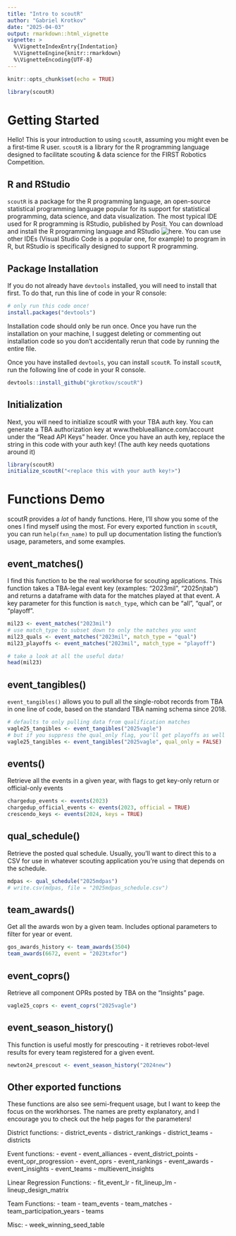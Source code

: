 ```yaml
---
title: "Intro to scoutR"
author: "Gabriel Krotkov"
date: "2025-04-03"
output: rmarkdown::html_vignette
vignette: >
  %\VignetteIndexEntry{Indentation}
  %\VignetteEngine{knitr::rmarkdown}
  %\VignetteEncoding{UTF-8}
---
```


```r
knitr::opts_chunk$set(echo = TRUE)
```

```r
library(scoutR)
```

# Getting Started

Hello! This is your introduction to using `scoutR`, assuming you might even be a first-time R user. `scoutR` is a library for the R programming language designed to facilitate scouting & data science for the FIRST Robotics Competition.

## R and RStudio

`scoutR` is a package for the R programming language, an open-source statistical programming language popular for its support for statistical programming, data science, and data visualization. The most typical IDE used for R programming is RStudio, published by Posit. You can download and install the R programming language and RStudio ![here](https://posit.co/download/rstudio-desktop/). You can use other IDEs (Visual Studio Code is a popular one, for example) to program in R, but RStudio is specifically designed to support R programming.

## Package Installation

If you do not already have `devtools` installed, you will need to install that first. To do that, run this line of code in your R console:  

```r
# only run this code once!
install.packages("devtools")
```

Installation code should only be run once. Once you have run the installation on your machine, I suggest deleting or commenting out installation code so you don't accidentally rerun that code by running the entire file.

Once you have installed `devtools`, you can install `scoutR`. To install `scoutR`, run the following line of code in your R console.

```r
devtools::install_github("gkrotkov/scoutR")
```

## Initialization

Next, you will need to initialize scoutR with your TBA auth key. You can generate a TBA authorization key at www.thebluealliance.com/account under the "Read API Keys" header. Once you have an auth key, replace the string in this code with your auth key! (The auth key needs quotations around it)

```r
library(scoutR)
initialize_scoutR("<replace this with your auth key!>")
```

# Functions Demo

scoutR provides a *lot* of handy functions. Here, I'll show you some of the ones I find myself using the most. For every exported function in `scoutR`, you can run `help(fxn_name)` to pull up documentation listing the function's usage, parameters, and some examples.

## event_matches()

I find this function to be the real workhorse for scouting applications. This function takes a TBA-legal event key (examples: "2023mil", "2025njtab") and returns a dataframe with data for the matches played at that event. A key parameter for this function is `match_type`, which can be "all", "qual", or "playoff".

```r
mil23 <- event_matches("2023mil")
# use match_type to subset down to only the matches you want
mil23_quals <- event_matches("2023mil", match_type = "qual")
mil23_playoffs <- event_matches("2023mil", match_type = "playoff")

# take a look at all the useful data!
head(mil23)
```

## event_tangibles()

`event_tangibles()` allows you to pull all the single-robot records from TBA in one line of code, based on the standard TBA naming schema since 2018. 

```r
# defaults to only pulling data from qualification matches
vagle25_tangibles <- event_tangibles("2025vagle")
# but if you suppress the qual_only flag, you'll get playoffs as well
vagle25_tangibles <- event_tangibles("2025vagle", qual_only = FALSE)
```

## events()

Retrieve all the events in a given year, with flags to get key-only return or official-only events

```r
chargedup_events <- events(2023)
chargedup_official_events <- events(2023, official = TRUE)
crescendo_keys <- events(2024, keys = TRUE)
```

## qual_schedule()

Retrieve the posted qual schedule. Usually, you'll want to direct this to a CSV for use in whatever scouting application you're using that depends on the schedule. 

```r
mdpas <- qual_schedule("2025mdpas")
# write.csv(mdpas, file = "2025mdpas_schedule.csv")
```

## team_awards()

Get all the awards won by a given team. Includes optional parameters to filter for year or event.

```r
gos_awards_history <- team_awards(3504)
team_awards(6672, event = "2023txfor")
```

## event_coprs()

Retrieve all component OPRs posted by TBA on the "Insights" page. 

```r
vagle25_coprs <- event_coprs("2025vagle")
```

## event_season_history()

This function is useful mostly for prescouting - it retrieves robot-level results for every team registered for a given event.

```r
newton24_prescout <- event_season_history("2024new")
```

## Other exported functions

These functions are also see semi-frequent usage, but I want to keep the focus on the workhorses. The names are pretty explanatory, and I encourage you to check out the help pages for the parameters!

District functions:
- district_events
- district_rankings
- district_teams
- districts

Event functions:
- event
- event_alliances
- event_district_points
- event_opr_progression
- event_oprs
- event_rankings
- event_awards
- event_insights
- event_teams
- multievent_insights

Linear Regression Functions:
- fit_event_lr
- fit_lineup_lm
- lineup_design_matrix

Team Functions:
- team
- team_events
- team_matches
- team_participation_years
- teams

Misc:
- week_winning_seed_table
